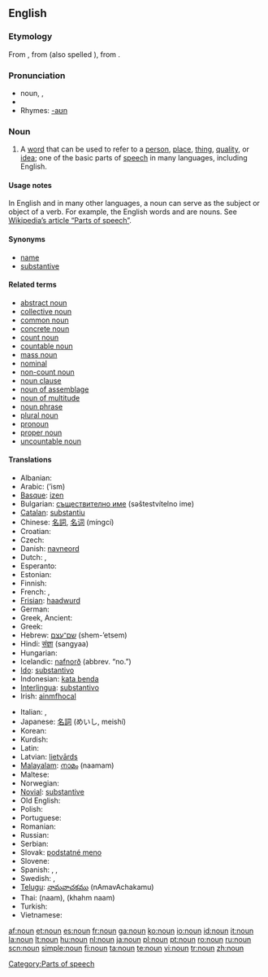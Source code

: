 {{wikipedia}}
==English==

===Etymology===
From {{AF.}} {{term|noun}}, from {{OF.}} {{term|nom}} (also spelled {{term|non}}), from {{L.}} {{term|nomen||name}}.

===Pronunciation===
*noun, {{IPA|/naʊn/}}, {{SAMPA|/naUn/}}
*{{audio|en-us-inlandnorth-noun.ogg|Audio (US-Inland North)}}
*Rhymes: [[Rhymes:English:-aʊn|-aʊn]]

===Noun===
{{en-noun}}

# {{grammar}} A [[word]] that can be used to refer to a [[person]], [[place]], [[thing]], [[quality]], or [[idea]]; one of the basic parts of [[speech]] in many languages, including English.

====Usage notes====
In English and in many other languages, a noun can serve as the subject or object of a verb. For example, the English words {{term|table}} and {{term|computer}} are nouns.  See [[w:Part of speech|Wikipedia’s article “Parts of speech”]].

====Synonyms====
*[[name]]
*[[substantive]]

====Related terms====
*[[abstract noun]]
*[[collective noun]]
*[[common noun]]
*[[concrete noun]]
*[[count noun]]
*[[countable noun]]
*[[mass noun]]
*[[nominal]]
*[[non-count noun]]
*[[noun clause]]
*[[noun of assemblage]]
*[[noun of multitude]]
*[[noun phrase]]
*[[plural noun]]
*[[pronoun]]
*[[proper noun]]
*[[uncountable noun]]

====Translations====
{{trans-top|gramatical category}}
* Albanian: {{t-|sq|emër|xs=Albanian}}
*Arabic: {{ARchar|[[اسم]]}} (’ism) {{m}}
*[[Basque]]: [[izen]]
*Bulgarian: [[съществително име]] (səštestvítelno ime) {{n}}
*[[Catalan]]: [[substantiu]] {{m}}
*Chinese: [[名詞]], [[名词]] (míngcí)
*Croatian: {{t-|hr|imenica|f}}
* Czech: {{t-|cs|podstatné jméno|n}}
*Danish: [[navneord]] {{n}}
* Dutch: {{t+|nl|zelfstandig naamwoord|n}}, {{t+|nl|substantief|n}}
*Esperanto: {{t+|eo|substantivo|xs=Esperanto}}
* Estonian: {{t-|et|nimisõna}}
* Finnish: {{t+|fi|substantiivi}}
*French: {{t+|fr|nom|m}}, {{t+|fr|substantif|m}}
*[[Frisian]]: [[haadwurd]] {{n}}
*German: {{t+|de|Substantiv|n}}
*Greek, Ancient: {{tø|grc|sc=polytonic|ὄνομα|tr=ónoma|n|xs=Ancient Greek}}
*Greek: {{t|el|ουσιαστικό|n|tr=ousiastikó|sc=Grek}}
*Hebrew: [[שם־עצם]] (shem-’etsem) {{m}}
*Hindi: [[संज्ञा]] (sangyaa) {{m}}
* Hungarian: {{t|hu|főnév}}
*Icelandic: [[nafnorð]] {{n}} (abbrev. “no.”)
*[[Ido]]: [[substantivo]]
*Indonesian: [[kata benda]]
*[[Interlingua]]: [[substantivo]]
*Irish: [[ainmfhocal]] {{m}}
{{trans-mid}}
*Italian: {{t+|it|nome|m}}, {{t+|it|sostantivo|m}}
*Japanese: [[名詞]] (めいし, meishí)
*Korean: {{t+|ko|명사|tr=myeongsa|sc=Hang}}
*Kurdish: {{KUchar|[[ناو]]}}
* Latin: {{t+|la|nomen|n}}
*Latvian: [[lietvārds]] {{m}}
*[[Malayalam]]: [[നാമം]] (naamam)
* Maltese: {{t-|mt|nom|xs=Maltese}}
* Norwegian: {{t+|no|substantiv|n}}
*[[Novial]]: [[substantive]]
*Old English: {{t-|ang|nama|m|xs=Old English}}
* Polish: {{t|pl|rzeczownik|m}}
*Portuguese: {{t+|pt|substantivo|m}}
* Romanian: {{t+|ro|substantiv|n}}
*Russian: {{t+|ru|имя существительное|n|tr=ímja suščestvítel’noje|sc=Cyrl}}
* Serbian: {{t-|sr|imenica|f}}
*Slovak: [[podstatné meno]] {{n}}
* Slovene: {{t+|sl|samostalnik|m}}
*Spanish: {{t+|es|sustantivo|m}}, {{t+|es|substantivo|m}}, {{qualifier|Venezuela}} {{t+|es|nombre|m}}
*Swedish: {{t+|sv|substantiv|n}}, {{t+|sv|nomen|n}}
*[[Telugu]]: [[నామవాచకము]] (nAmavAchakamu)
*Thai: {{THchar|[[นาม]]}} (naam), {{THchar|[[คำนาม]]}} (khahm naam)
* Turkish: {{t+|tr|isim}}
* Vietnamese: {{t+|vi|danh từ|xs=Vietnamese}}
{{trans-bottom}}

[[Category:Parts of speech]]

[[af:noun]]
[[et:noun]]
[[es:noun]]
[[fr:noun]]
[[ga:noun]]
[[ko:noun]]
[[io:noun]]
[[id:noun]]
[[it:noun]]
[[la:noun]]
[[lt:noun]]
[[hu:noun]]
[[nl:noun]]
[[ja:noun]]
[[pl:noun]]
[[pt:noun]]
[[ro:noun]]
[[ru:noun]]
[[scn:noun]]
[[simple:noun]]
[[fi:noun]]
[[ta:noun]]
[[te:noun]]
[[vi:noun]]
[[tr:noun]]
[[zh:noun]]
